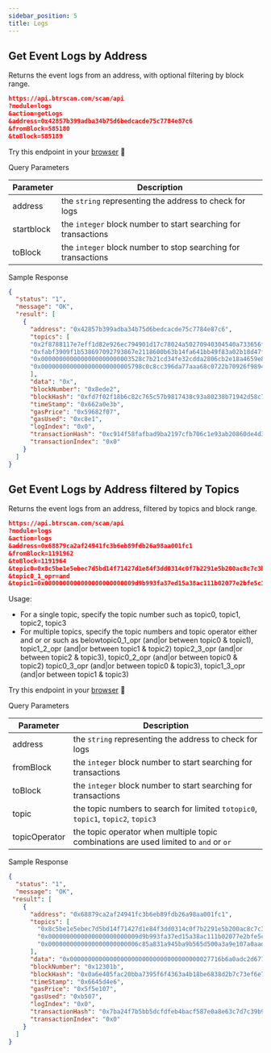 ---
sidebar_position: 5
title: Logs
---

## Get Event Logs by Address
Returns the event logs from an address, with optional filtering by block range.

```json
https://api.btrscan.com/scan/api
?module=logs
&action=getLogs
&address=0x42857b399adba34b75d6bedcacde75c7784e87c6
&fromBlock=585180
&toBlock=585189
```

Try this endpoint in your [browser](https://api.btrscan.com/scan/api?module=logs&action=getLogs&address=0x42857b399adba34b75d6bedcacde75c7784e87c6&fromBlock=585180&toBlock=585189) 🔗

<Tabs>
  <TabItem value="request" label="Request" default>
    Query Parameters

| Parameter | Description                                            |
|---|---|
| address | the `string` representing the address to check for logs |
| startblock | the `integer` block number to start searching for transactions |
| toBlock | the `integer` block number to stop searching for transactions |
    
  </TabItem>
  <TabItem value="response" label="Response">

  Sample Response
    
  ```json
  {
    "status": "1",
    "message": "OK",
    "result": [
      {
        "address": "0x42857b399adba34b75d6bedcacde75c7784e87c6",
        "topics": [
        "0x2f8788117e7eff1d82e926ec794901d17c78024a50270940304540a733656f0d",
        "0xfabf3909f1b538697092793867e2118600b63b14fa641bb49f83a02b18d47f0d",
        "0x0000000000000000000000003528c7b21cd34fe32cdda2806cb2e18a4659e8c1",
        "0x0000000000000000000000005798c0c8cc396da77aaa68c0722b70926f98946c"
        ],
        "data": "0x",
        "blockNumber": "0x8ede2",
        "blockHash": "0xfd7f02f18b6c82c765c57b9817438c93a80238b71942d58c7e3219c9a688b5c1",
        "timeStamp": "0x662a0e3b",
        "gasPrice": "0x59682f07",
        "gasUsed": "0xc8e1",
        "logIndex": "0x0",
        "transactionHash": "0xc914f58fafbad9ba2197cfb706c1e93ab20860de4d3fd17c8b0ae396dc8862c1",
        "transactionIndex": "0x0"
      }
    ]
  }
  ```
  </TabItem>
</Tabs>

## Get Event Logs by Address filtered by Topics
Returns the event logs from an address, filtered by topics and block range.

```json
https://api.btrscan.com/scan/api
?module=logs
&action=logs
&address=0x68879ca2af24941fc3b6eb89fdb26a98aa001fc1
&fromBlock=1191962
&toBlock=1191964
&topic0=0x8c5be1e5ebec7d5bd14f71427d1e84f3dd0314c0f7b2291e5b200ac8c7c3b925
&topic0_1_opr=and
&topic1=0x0000000000000000000000009d9b993fa37ed15a38ac111b02077e2bfe5c1d37
```
Usage:
- For a single topic, specify the topic number such as topic0, topic1, topic2, topic3
- For multiple topics, specify the topic numbers and topic operator either and or or such as belowtopic0_1_opr (and|or between topic0 & topic1), topic1_2_opr (and|or between topic1 & topic2) topic2_3_opr (and|or between topic2 & topic3), topic0_2_opr (and|or between topic0 & topic2) topic0_3_opr (and|or between topic0 & topic3), topic1_3_opr (and|or between topic1 & topic3)

Try this endpoint in your [browser](https://api.btrscan.com/scan/api?module=logs&action=logs&address=0x68879ca2af24941fc3b6eb89fdb26a98aa001fc1&fromBlock=1191962&toBlock=1191964&topic0=0x8c5be1e5ebec7d5bd14f71427d1e84f3dd0314c0f7b2291e5b200ac8c7c3b925&topic0_1_opr=and&topic1=0x0000000000000000000000009d9b993fa37ed15a38ac111b02077e2bfe5c1d37) 🔗

<Tabs>
  <TabItem value="request" label="Request" default>
    Query Parameters

| Parameter | Description                                            |
|---|---|
| address | the `string` representing the address to check for logs |
| fromBlock | the `integer` block number to start searching for transactions |
| toBlock | the `integer` block number to start searching for transactions |
| topic | the topic numbers to search for limited `totopic0`, `topic1`, `topic2`, `topic3` |
| topicOperator | the topic operator when multiple topic combinations are used limited to `and` or `or` |
  </TabItem>
  <TabItem value="response" label="Response">

  Sample Response
  
  ```json
  {
    "status": "1",
    "message": "OK",
   "result": [
      {
        "address": "0x68879ca2af24941fc3b6eb89fdb26a98aa001fc1",
        "topics": [
          "0x8c5be1e5ebec7d5bd14f71427d1e84f3dd0314c0f7b2291e5b200ac8c7c3b925",
          "0x0000000000000000000000009d9b993fa37ed15a38ac111b02077e2bfe5c1d37",
          "0x0000000000000000000000006c85a831a945ba9b565d500a3a9e107a0aad868e"
        ],
        "data": "0x000000000000000000000000000000000000027716b6a0adc2d677c080000000",
        "blockNumber": "0x12301b",
        "blockHash": "0x0a6e405fac20bba7395f6f4363a4b18be6838d2b7c73ef6e7a1abca01de82951",
        "timeStamp": "0x6645d4e6",
        "gasPrice": "0x5f5e107",
        "gasUsed": "0xb507",
        "logIndex": "0x0",
        "transactionHash": "0x7ba24f7b5bb5dcfdfeb4bacf587e0a8e63c7d7c39b9a5d05a0337c232a8b230d",
        "transactionIndex": "0x0"
      }
    ]
  }
  ```
  </TabItem>
</Tabs>
